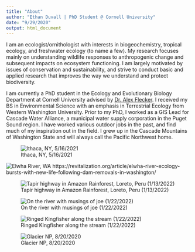 ```yaml
---
title: "About"
author: "Ethan Duvall | PhD Student @ Cornell University"
date: "9/29/2020"
output: html_document
---
```


I am an ecologist/ornithologist with interests in biogeochemistry, tropical ecology, and freshwater ecology (to name a few). My research focuses mainly on understanding wildlife responses to anthropogenic change and subsequent impacts on ecosystem functioning. I am largely motivated by issues of conservation and sustainability, and strive to conduct basic and applied research that improves the way we understand and protect biodiversity.

I am currently a PhD student in the Ecology and Evolutionary Biology Department at Cornell University advised by [Dr. Alex Flecker](https://fleckerlab.weebly.com/). I received my BS in Environmental Science with an emphasis in Terrestrial Ecology from Western Washington University. Prior to my PhD, I worked as a GIS Lead for Cascade Water Alliance, a municipal water supply corporation in the Puget Sound region. I have worked various outdoor jobs in the past, and find much of my inspiration out in the field. I grew up in the Cascade Mountains of Washington State and will always call the Pacific Northwest home.

![Ithaca, NY, 5/16/2021](C:\Users\ethan\OneDrive\Documents\Github\Repos\website\images\canoe1.jpg)

![Elwha River, WA](https://revitalization.org/wp-content/uploads/2016/02/Elwha_Salmon-1050x700.jpg)
https://revitalization.org/article/elwha-river-ecology-bursts-with-new-life-following-dam-removals-in-washington/

![Tapir highway in Amazon Rainforest, Loreto, Peru (1/13/2022) ](C:\Users\ethan\OneDrive\Documents\Github\Repos\website\images\tapirlick.jpg)


![On the river with musings of joe (1/22/2022)](C:\Users\ethan\OneDrive\Documents\Github\Repos\website\images\river_joe.jpg)

![Ringed Kingfisher along the stream (1/22/2022)](C:\Users\ethan\OneDrive\Documents\Github\Repos\website\images\ringedkingfisher.jpg)

![Glacier NP, 8/20/2020](C:\Users\ethan\OneDrive\Documents\Github\Repos\website\images\ethan_glacier.jpg)